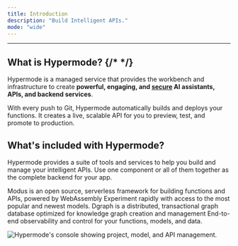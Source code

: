 ```yaml
---
title: Introduction
description: "Build Intelligent APIs."
mode: "wide"
---
```


---

## What is Hypermode? {/* <!-- vale Google.Contractions = NO --> */}

Hypermode is a managed service that provides the workbench and infrastructure to
create **powerful, engaging, and [secure](/security) AI assistants, APIs, and
backend services**.

With every push to Git, Hypermode automatically builds and deploys your
functions. It creates a live, scalable API for you to preview, test, and promote
to production.

## What's included with Hypermode?

Hypermode provides a suite of tools and services to help you build and manage
your intelligent APIs. Use one component or all of them together as the complete
backend for your app.

<CardGroup cols={2}>
  <Card title="Functions" icon="rectangle-code" href="/modus">
    Modus is an open source, serverless framework for building functions and
    APIs, powered by WebAssembly
  </Card>
  <Card title="Model Hosting" icon="cube" href="/hosted-models">
    Experiment rapidly with access to the most popular and newest models.
  </Card>
  <Card title="Graph Data Store" icon="chart-network" href="https://dgraph.io">
    Dgraph is a distributed, transactional graph database optimized for
    knowledge graph creation and management
  </Card>
  <Card title="Integrated Console" icon="display" href="/observe-functions">
    End-to-end observability and control for your functions, models, and data.
  </Card>
</CardGroup>

<img
  className="block"
  src="/images/console-screenshot.png"
  alt="Hypermode's console showing project, model, and API management."
/>

